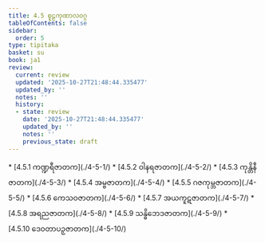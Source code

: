 ```yaml
---
title: 4.5 စူဠကုဏာလဝဂ္ဂ
tableOfContents: false
sidebar:
  order: 5
type: tipitaka
basket: su
book: ja1
review:
  current: review
  updated: '2025-10-27T21:48:44.335477'
  updated_by: ''
  notes: ''
  history:
  - state: review
    date: '2025-10-27T21:48:44.335477'
    updated_by: ''
    notes: ''
    previous_state: draft
---
```



<ReviewStatus review={frontmatter.review} showDetails={true} />

<HypothesisAnnotation frontmatter={frontmatter} />

<DynamicBreadcrumb />



<TableOfContents book="ja1" section="4.5">
* [4.5.1 ကဏ္ဍရီဇာတက](./4-5-1/)
* [4.5.2 ဝါနရဇာတက](./4-5-2/)
* [4.5.3 ကုန္တိနီဇာတက](./4-5-3/)
* [4.5.4 အမ္ဗဇာတက](./4-5-4/)
* [4.5.5 ဂဇကုမ္ဘဇာတက](./4-5-5/)
* [4.5.6 ကေသဝဇာတက](./4-5-6/)
* [4.5.7 အယကူဋဇာတက](./4-5-7/)
* [4.5.8 အရညဇာတက](./4-5-8/)
* [4.5.9 သန္ဓိဘေဒဇာတက](./4-5-9/)
* [4.5.10 ဒေဝတာပဉှဇာတက](./4-5-10/)
</TableOfContents>